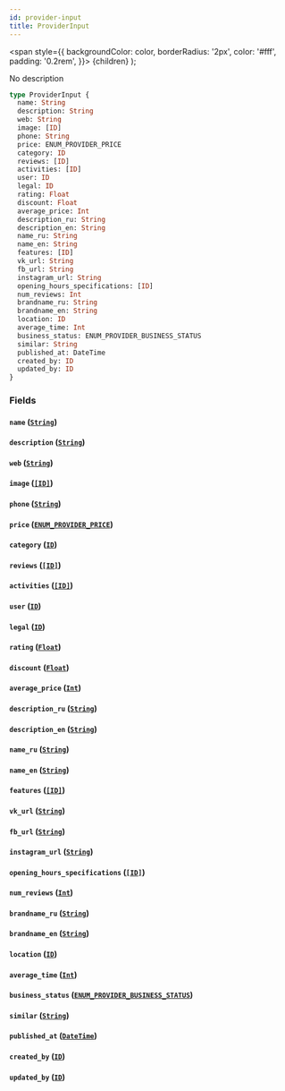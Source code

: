 ```yaml
---
id: provider-input
title: ProviderInput
---
```


<span
style={{
      backgroundColor: color,
      borderRadius: '2px',
      color: '#fff',
      padding: '0.2rem',
    }}>
{children}
</span>
);

No description

```graphql
type ProviderInput {
  name: String
  description: String
  web: String
  image: [ID]
  phone: String
  price: ENUM_PROVIDER_PRICE
  category: ID
  reviews: [ID]
  activities: [ID]
  user: ID
  legal: ID
  rating: Float
  discount: Float
  average_price: Int
  description_ru: String
  description_en: String
  name_ru: String
  name_en: String
  features: [ID]
  vk_url: String
  fb_url: String
  instagram_url: String
  opening_hours_specifications: [ID]
  num_reviews: Int
  brandname_ru: String
  brandname_en: String
  location: ID
  average_time: Int
  business_status: ENUM_PROVIDER_BUSINESS_STATUS
  similar: String
  published_at: DateTime
  created_by: ID
  updated_by: ID
}
```

### Fields

#### `name` ([`String`](/v1/scalars/string))

#### `description` ([`String`](/v1/scalars/string))

#### `web` ([`String`](/v1/scalars/string))

#### `image` ([`[ID]`](/v1/scalars/id))

#### `phone` ([`String`](/v1/scalars/string))

#### `price` ([`ENUM_PROVIDER_PRICE`](/v1/enums/enum-provider-price))

#### `category` ([`ID`](/v1/scalars/id))

#### `reviews` ([`[ID]`](/v1/scalars/id))

#### `activities` ([`[ID]`](/v1/scalars/id))

#### `user` ([`ID`](/v1/scalars/id))

#### `legal` ([`ID`](/v1/scalars/id))

#### `rating` ([`Float`](/v1/scalars/float))

#### `discount` ([`Float`](/v1/scalars/float))

#### `average_price` ([`Int`](/v1/scalars/int))

#### `description_ru` ([`String`](/v1/scalars/string))

#### `description_en` ([`String`](/v1/scalars/string))

#### `name_ru` ([`String`](/v1/scalars/string))

#### `name_en` ([`String`](/v1/scalars/string))

#### `features` ([`[ID]`](/v1/scalars/id))

#### `vk_url` ([`String`](/v1/scalars/string))

#### `fb_url` ([`String`](/v1/scalars/string))

#### `instagram_url` ([`String`](/v1/scalars/string))

#### `opening_hours_specifications` ([`[ID]`](/v1/scalars/id))

#### `num_reviews` ([`Int`](/v1/scalars/int))

#### `brandname_ru` ([`String`](/v1/scalars/string))

#### `brandname_en` ([`String`](/v1/scalars/string))

#### `location` ([`ID`](/v1/scalars/id))

#### `average_time` ([`Int`](/v1/scalars/int))

#### `business_status` ([`ENUM_PROVIDER_BUSINESS_STATUS`](/v1/enums/enum-provider-business-status))

#### `similar` ([`String`](/v1/scalars/string))

#### `published_at` ([`DateTime`](/v1/scalars/date-time))

#### `created_by` ([`ID`](/v1/scalars/id))

#### `updated_by` ([`ID`](/v1/scalars/id))
